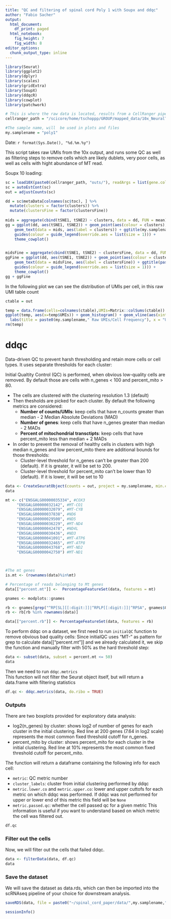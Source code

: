 ```yaml
---
title: "QC and filtering of spinal cord Poly 1 with Soupx and ddqc"
author: "Fabio Sacher"
output:
  html_document:
    df_print: paged
  html_notebook:
    fig_height: 7
    fig_width: 8
editor_options:
  chunk_output_type: inline
---
```


```r
library(Seurat)
library(ggplot2)
library(dplyr)
library(scales)
library(gridExtra)
library(SoupX)
library(ddqcR)
library(cowplot)
library(patchwork)
```

```r
# This is where the raw data is located, results from a CellRanger pipeline
cellranger_path = "/scicore/home/tschoppp/GROUP/mapped_data/10x_NeuralTube_Poly_1_0420/"

#The sample name, will  be used in plots and files
my.samplename = "poly1"
```

Date: `r format(Sys.Date(), "%d.%m.%y")`

This script takes raw UMIs from the 10x output, and runs some QC as well as filtering steps to remove cells which are likely dublets, very poor cells, as well as cells with hight abundance of MT read.

Soupx 10 loading:

```r
sc = load10X(paste0(cellranger_path, "outs/"), readArgs = list(gene.column = 1))
sc = autoEstCont(sc)
out = adjustCounts(sc)
```

```r
dd = sc$metaData[colnames(sc$toc), ] %>% 
  mutate(clusters = factor(clusters)) %>% 
  mutate(clustersFine = factor(clustersFine))
  
mids = aggregate(cbind(tSNE1, tSNE2) ~ clusters, data = dd, FUN = mean)
gg = ggplot(dd, aes(tSNE1, tSNE2)) + geom_point(aes(colour = clusters), size = 0.2) + 
    geom_text(data = mids, aes(label = clusters)) + ggtitle(my.samplename) + 
    guides(colour = guide_legend(override.aes = list(size = 1))) +
    theme_cowplot()


midsFine = aggregate(cbind(tSNE1, tSNE2) ~ clustersFine, data = dd, FUN = mean)
ggFine = ggplot(dd, aes(tSNE1, tSNE2)) + geom_point(aes(colour = clustersFine), size = 0.2) + 
    geom_text(data = midsFine, aes(label = clustersFine)) + ggtitle(paste0(my.samplename, " fine clusters")) + 
    guides(colour = guide_legend(override.aes = list(size = 1))) +
    theme_cowplot()
gg + ggFine
```

In the following plot we can see the distribution of UMIs per cell, in this raw UMI table count

```r
ctable = out

temp = data.frame(cells=colnames(ctable),UMIs=Matrix::colSums(ctable))
ggplot(temp, aes(x=temp$UMIs)) + geom_histogram() + geom_vline(aes(xintercept=mean(temp$UMIs))) +
  labs(title = paste0(my.samplename," Raw UMIs/Cell Frequency"), x = "UMIs/Cell", y = "Frequency")
rm(temp)
```

# ddqc

Data-driven QC to prevent harsh thresholding and retain more cells or cell types. It uses separate thresholds for each cluster:

 Initial Qualtity Control (QC) is performed, when obvious low-quality cells are removed. By default those are cells with n_genes < 100 and percent_mito > 80.

- The cells are clustered with the clustering resolution 1.3 (default)
- Then thesholds are picked for each cluster. By default the following metrics are considered:
    - **Number of counts/UMIs**: keep cells that have n_counts greater than median - 2 Median Absolute Deviations (MAD)
    - **Number of genes**: keep cells that have n_genes greater than median - 2 MADs
    - **Percent of mitochondrial transctipts**: keep cells that have percent_mito less than median + 2 MADs
- In order to prevent the removal of healthy cells in clusters with high median n_genes and low percent_mito there are additional bounds for those thresholds:
    - Cluster-level threshold for n_genes can't be greater than 200 (default). If it is greater, it will be set to 200.
    - Cluster-level threshold for percent_mito can't be lower than 10 (default). If it is lower, it will be set to 10

```r
data <- CreateSeuratObject(counts = out, project = my.samplename, min.cells = 3)
data

mt <- c("ENSGALG00000035334", #COX3
     "ENSGALG00000032142", #MT-CO1
     "ENSGALG00000032079", #MT-CYB
     "ENSGALG00000037838", #ND6
     "ENSGALG00000029500", #ND5
     "ENSGALG00000036229", #MT-ND4
     "ENSGALG00000042478", #ND4L
     "ENSGALG00000030436", #ND3
     "ENSGALG00000041091", #MT-ATP6
     "ENSGALG00000032465", #MT-ATP8
     "ENSGALG00000043768", #MT-ND2
     "ENSGALG00000042750") #MT-ND1



#The mt genes
is.mt <- (rownames(data)%in%mt)

# Percentage of reads belonging to Mt genes
data[["percent.mt"]] <-  PercentageFeatureSet(data, features = mt)

```

```r
gnames <- modplots::gnames

rb <- gnames[grep("^RP[SL][[:digit:]]|^RPLP[[:digit:]]|^RPSA", gnames$Gene.name), "Gene.stable.ID"]
rb <- rb[rb %in% rownames(data)]

data[["percent.rb"]] <- PercentageFeatureSet(data, features = rb)
```


To perform ddqc on a dataset, we first need to run `initialQC` function to remove obvious bad quality cells:
Since initialQC uses "MT-" as pattern for grep to calculate data[["percent.mt"]] and we already calculated it, we skip the function and manually filter with 50% as the hard threshold step:

```r
data <- subset(data, subset = percent.mt <= 50)
data
```

Then we need to run `ddqc.metrics` <br>
This function will not filter the Seurat object itself, but will return a data.frame with filtering statistics

```r
df.qc <- ddqc.metrics(data, do.ribo = TRUE)
```

### Outputs
There are two boxplots provided for exploratory data analysis:

- log2(n_genes) by cluster: shows log2 of number of genes for each cluster in the initial clustering. Red line at 200 genes (7.64 in log2 scale) represents the most common fixed threshold cutoff for n_genes.
- percent_mito by cluster: shows percent_mito for each cluster in the initial clustering. Red line at 10% represents the most common fixed threshold cutoff for percent_mito.

The function will return a dataframe containing the following info for each cell:

- `metric`: QC metric number
- `cluster_labels`: cluster from initial clustering performed by ddqc
- `metric.lower.co` and `metric.upper.co`: lower and upper cuttofs for each metric on which ddqc was performed. If ddqc was not performed for upper or lower end of this metric this field will be `None`
- `metric.passed.qc`: whether the cell passed qc for a given metric
This information is useful if you want to understand based on which metric the cell was filtered out.

```r
df.qc
```

### Filter out the cells
Now, we will filter out the cells that failed ddqc. 

```r
data <- filterData(data, df.qc) 
data
```

### Save the dataset
We will save the dataset as data.rds, which can then be imported into the scRNAseq pipeline of your choice for downstream analysis.
```r
saveRDS(data, file = paste0("~/spinal_cord_paper/data/",my.samplename,"_filtered_",format(Sys.Date(), "%d%m%y"),".rds"))
```

```r
sessionInfo()
```

